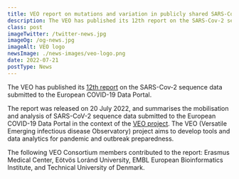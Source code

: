 ```yaml
---
title: VEO report on mutations and variation in publicly shared SARS-CoV-2 raw sequencing data.
description: The VEO has published its 12th report on the SARS-Cov-2 sequence data submitted to the European COVID-19 Data Portal.
class: post
imageTwitter: /twitter-news.jpg
imageOg: /og-news.jpg
imageAlt: VEO logo
newsImage: ./news-images/veo-logo.png
date: 2022-07-21
postType: News
---
```


The VEO has published its [12th report](https://www.veo-europe.eu/-/media/sites/veo-europe/library/veo-covid-19-variants-report-12-final.pdf) on the SARS-Cov-2 sequence data submitted to the European COVID-19 Data Portal.
 
The report was released on 20 July 2022, and summarises the mobilisation and analysis of SARS-CoV-2 sequence data submitted to the European COVID-19 Data Portal in the context of the [VEO project](https://www.veo-europe.eu/).  The VEO (Versatile Emerging infectious disease Observatory) project aims to develop tools and data analytics for pandemic and outbreak preparedness.
 
The following VEO Consortium members contributed to the report: Erasmus Medical Center, Eötvös Loránd University, EMBL European Bioinformatics Institute, and Technical University of Denmark.
 
